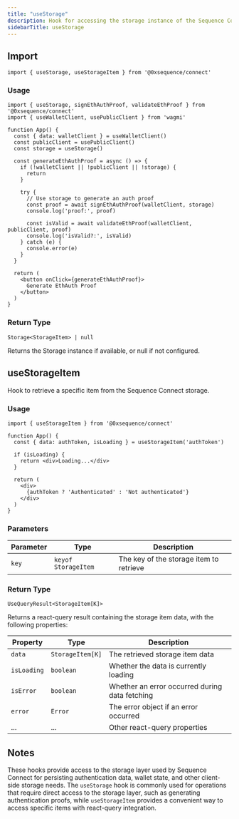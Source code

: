 ```yaml
---
title: "useStorage"
description: Hook for accessing the storage instance of the Sequence Connect client
sidebarTitle: useStorage
---
```


## Import

```tsx
import { useStorage, useStorageItem } from '@0xsequence/connect'
```

### Usage

```tsx
import { useStorage, signEthAuthProof, validateEthProof } from '@0xsequence/connect'
import { useWalletClient, usePublicClient } from 'wagmi'

function App() {
  const { data: walletClient } = useWalletClient()
  const publicClient = usePublicClient()
  const storage = useStorage()
  
  const generateEthAuthProof = async () => {
    if (!walletClient || !publicClient || !storage) {
      return
    }
    
    try {
      // Use storage to generate an auth proof
      const proof = await signEthAuthProof(walletClient, storage)
      console.log('proof:', proof)
      
      const isValid = await validateEthProof(walletClient, publicClient, proof)
      console.log('isValid?:', isValid)
    } catch (e) {
      console.error(e)
    }
  }
  
  return (
    <button onClick={generateEthAuthProof}>
      Generate EthAuth Proof
    </button>
  )
}
```

### Return Type

`Storage<StorageItem> | null`

Returns the Storage instance if available, or null if not configured.

## useStorageItem

Hook to retrieve a specific item from the Sequence Connect storage.

### Usage

```tsx
import { useStorageItem } from '@0xsequence/connect'

function App() {
  const { data: authToken, isLoading } = useStorageItem('authToken')
  
  if (isLoading) {
    return <div>Loading...</div>
  }
  
  return (
    <div>
      {authToken ? 'Authenticated' : 'Not authenticated'}
    </div>
  )
}
```

### Parameters

| Parameter | Type | Description |
| --------- | ---- | ----------- |
| `key` | `keyof StorageItem` | The key of the storage item to retrieve |

### Return Type

`UseQueryResult<StorageItem[K]>`

Returns a react-query result containing the storage item data, with the following properties:

| Property | Type | Description |
| -------- | ---- | ----------- |
| `data` | `StorageItem[K]` | The retrieved storage item data |
| `isLoading` | `boolean` | Whether the data is currently loading |
| `isError` | `boolean` | Whether an error occurred during data fetching |
| `error` | `Error` | The error object if an error occurred |
| ... | ... | Other react-query properties |

## Notes

These hooks provide access to the storage layer used by Sequence Connect for persisting authentication data, wallet state, and other client-side storage needs. The `useStorage` hook is commonly used for operations that require direct access to the storage layer, such as generating authentication proofs, while `useStorageItem` provides a convenient way to access specific items with react-query integration.

